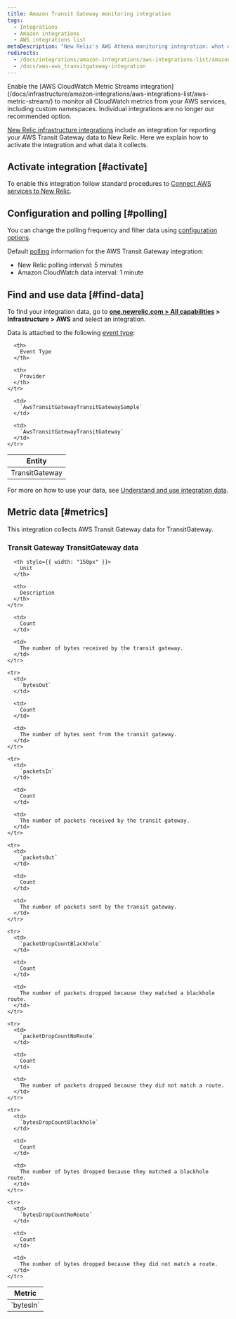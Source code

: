 ```yaml
---
title: Amazon Transit Gateway monitoring integration
tags:
  - Integrations
  - Amazon integrations
  - AWS integrations list
metaDescription: "New Relic's AWS Athena monitoring integration: what data it reports, and how to enable it."
redirects:
  - /docs/integrations/amazon-integrations/aws-integrations-list/amazon-transit-gateway-monitoring-integration
  - /docs/aws-aws_transitgateway-integration
---
```


<Callout variant="important">
  Enable the [AWS CloudWatch Metric Streams integration](/docs/infrastructure/amazon-integrations/aws-integrations-list/aws-metric-stream/) to monitor all CloudWatch metrics from your AWS services, including custom namespaces. Individual integrations are no longer our recommended option.
</Callout>

[New Relic infrastructure integrations](/docs/infrastructure/integrations-getting-started/getting-started/introduction-infrastructure-integrations) include an integration for reporting your AWS Transit Gateway data to New Relic. Here we explain how to activate the integration and what data it collects.

## Activate integration [#activate]

To enable this integration follow standard procedures to [Connect AWS services to New Relic](/docs/infrastructure/infrastructure-integrations/getting-started/connect-aws-integrations-infrastructure).

## Configuration and polling [#polling]

You can change the polling frequency and filter data using [configuration options](/docs/integrations/new-relic-integrations/getting-started/configure-polling-frequency-data-collection-cloud-integrations).

Default [polling](/docs/infrastructure/amazon-integrations/aws-integrations-list/aws-polling-intervals-infrastructure-integrations) information for the AWS Transit Gateway integration:

* New Relic polling interval: 5 minutes
* Amazon CloudWatch data interval: 1 minute

## Find and use data [#find-data]

To find your integration data, go to **[one.newrelic.com > All capabilities](https://one.newrelic.com/all-capabilities) > Infrastructure > AWS** and select an integration.

Data is attached to the following [event type](/docs/data-apis/understand-data/new-relic-data-types/#event-data):

<table>
  <thead>
    <tr>
      <th>
        Entity
      </th>

      <th>
        Event Type
      </th>

      <th>
        Provider
      </th>
    </tr>
  </thead>

  <tbody>
    <tr>
      <td>
        TransitGateway
      </td>

      <td>
        `AwsTransitGatewayTransitGatewaySample`
      </td>

      <td>
        `AwsTransitGatewayTransitGateway`
      </td>
    </tr>
  </tbody>
</table>

For more on how to use your data, see [Understand and use integration data](/docs/infrastructure/integrations/find-use-infrastructure-integration-data).

## Metric data [#metrics]

This integration collects AWS Transit Gateway data for TransitGateway.

### Transit Gateway TransitGateway data

<table>
  <thead>
    <tr>
      <th style={{ width: "275px" }}>
        Metric
      </th>

      <th style={{ width: "150px" }}>
        Unit
      </th>

      <th>
        Description
      </th>
    </tr>
  </thead>

  <tbody>
    <tr>
      <td>
        `bytesIn`
      </td>

      <td>
        Count
      </td>

      <td>
        The number of bytes received by the transit gateway.
      </td>
    </tr>

    <tr>
      <td>
        `bytesOut`
      </td>

      <td>
        Count
      </td>

      <td>
        The number of bytes sent from the transit gateway.
      </td>
    </tr>

    <tr>
      <td>
        `packetsIn`
      </td>

      <td>
        Count
      </td>

      <td>
        The number of packets received by the transit gateway.
      </td>
    </tr>

    <tr>
      <td>
        `packetsOut`
      </td>

      <td>
        Count
      </td>

      <td>
        The number of packets sent by the transit gateway.
      </td>
    </tr>

    <tr>
      <td>
        `packetDropCountBlackhole`
      </td>

      <td>
        Count
      </td>

      <td>
        The number of packets dropped because they matched a blackhole route.
      </td>
    </tr>

    <tr>
      <td>
        `packetDropCountNoRoute`
      </td>

      <td>
        Count
      </td>

      <td>
        The number of packets dropped because they did not match a route.
      </td>
    </tr>

    <tr>
      <td>
        `bytesDropCountBlackhole`
      </td>

      <td>
        Count
      </td>

      <td>
        The number of bytes dropped because they matched a blackhole route.
      </td>
    </tr>

    <tr>
      <td>
        `bytesDropCountNoRoute`
      </td>

      <td>
        Count
      </td>

      <td>
        The number of bytes dropped because they did not match a route.
      </td>
    </tr>
  </tbody>
</table>

